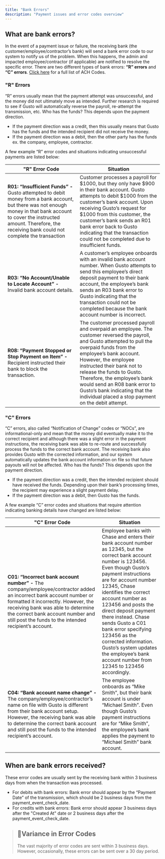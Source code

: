 ```yaml
---
title: "Bank Errors"
description: "Payment issues and error codes overview"
---
```

## What are bank errors?

In the event of a payment issue or failure, the receiving bank (the customer/employee/contractor’s bank) will send a bank error code to our system to notify us of the problem. When this happens, the admin and impacted employee/contractor (if applicable) are notified to resolve the specific error. There are two different types of bank errors: **“R” errors** and **“C” errors**. [Click here](/embedded-payroll/docs/ach-codes-and-transaction-types)
 for a full list of ACH Codes.

### "R" Errors

“R” errors usually mean that the payment attempt was unsuccessful, and the money did not ultimately move as intended. Further research is required to see if Gusto will automatically reverse the payroll, re-attempt the transmission, etc. Who has the funds? This depends upon the payment direction.

*   If the payment direction was a credit, then this usually means that Gusto has the funds and the intended recipient did not receive the money.
*   If the payment direction was a debit, then the other party has the funds ex. the company, employee, contractor.

A few example “R” error codes and situations indicating unsuccessful payments are listed below:

| "R" Error Code | Situation |
| --- | --- |
| **R01: “Insufficient Funds” -** Gusto attempted to debit money from a bank account, but there was not enough money in that bank account to cover the instructed amount. Therefore, the receiving bank could not complete the transaction | Customer processes a payroll for $1000, but they only have $900 in their bank account. Gusto attempts to debit $1000 from the customer’s bank account. Upon receiving Gusto’s request for $1000 from this customer, the customer’s bank sends an R01 bank error back to Gusto indicating that the transaction could not be completed due to insufficient funds. |
| **R03: “No Account/Unable to Locate Account” -** Invalid bank account details. | A customer’s employee onboards with an invalid bank account number. When Gusto attempts to send this employee’s direct deposit payment to their bank account, the employee’s bank sends an R03 bank error to Gusto indicating that the transaction could not be completed because the bank account number is incorrect. |
| **R08: “Payment Stopped or Stop Payment on Item” -** Recipient instructed their bank to block the transaction. | The customer processed payroll and overpaid an employee. The customer reversed the payroll, and Gusto attempted to pull the overpaid funds from the employee’s bank account. However, the employee instructed their bank not to release the funds to Gusto. Therefore, the employee’s bank would send an R08 bank error to Gusto’s bank indicating that the individual placed a stop payment on the debit attempt. |

### "C" Errors

“C” errors, also called “Notification of Change” codes or “NOCs”, are informational-only and mean that the money did eventually make it to the correct recipient and although there was a slight error in the payment instructions, the receiving bank was able to re-route and successfully process the funds to the correct bank account. The receiving bank also provides Gusto with the corrected information, and our system automatically updates the bank account information on file so that future payouts will not be affected. Who has the funds? This depends upon the payment direction.

*   If the payment direction was a credit, then the intended recipient should have received the funds. Depending upon their bank’s processing times, the recipient may experience a slight payment delay.
*   If the payment direction was a debit, then Gusto has the funds.

A few example “C” error codes and situations that require attention indicating banking details have changed are listed below:

| "C" Error Code | Situation |
| --- | --- |
| **C01: “Incorrect bank account number” -** The company/employee/contractor added an incorrect bank account number or formatted it incorrectly. However, the receiving bank was able to determine the correct bank account number and still post the funds to the intended recipient’s account. | Employee banks with Chase and enters their bank account number as 12345, but the correct bank account number is 123456. Even though Gusto’s payment instructions are for account number 12345, Chase identifies the correct account number as 123456 and posts the direct deposit payment there instead. Chase sends Gusto a C01 bank error specifying 123456 as the corrected information. Gusto’s system updates the employee’s bank account number from 12345 to 123456 accordingly. |
| **C04: “Bank account name change” -** The company/employee/contractor’s name on file with Gusto is different from their bank account setup. However, the receiving bank was able to determine the correct bank account and still post the funds to the intended recipient’s account. | The employee onboards as “Mike Smith”, but their bank account is under “Michael Smith”. Even though Gusto’s payment instructions are for “Mike Smith”, the employee’s bank applies the payment to “Michael Smith” bank account. |

## When are bank errors received?

These error codes are usually sent by the receiving bank within 3 business days from when the transaction was processed.

*   For debits with bank errors: Bank error should appear by the “Payment Date” of the transmission, which should be 2 business days from the payment\_event\_check\_date.
*   For credits with bank errors: Bank error should appear 3 business days after the "Created At" date or 2 business days after the payment\_event\_check\_date.

> ## 📘Variance in Error Codes
> 
> The vast majority of error codes are sent within 3 business days. However, occasionally, these errors can be sent over a 30 day period.

